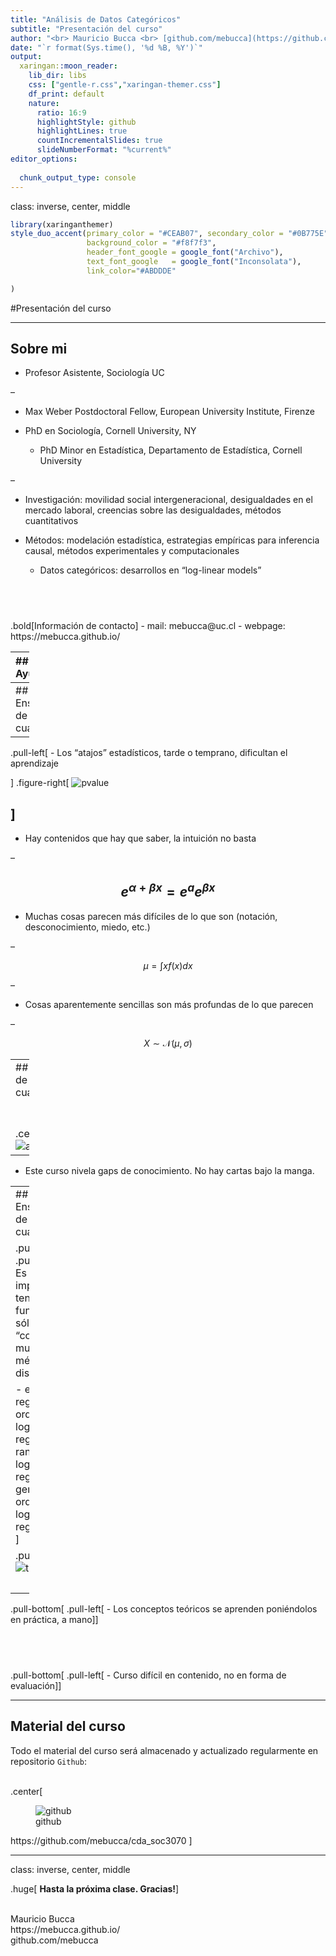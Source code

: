 ```yaml
---
title: "Análisis de Datos Categóricos"
subtitle: "Presentación del curso"
author: "<br> Mauricio Bucca <br> [github.com/mebucca](https://github.com/mebucca) <br> mebucca@uc.cl"
date: "`r format(Sys.time(), '%d %B, %Y')`"
output:
  xaringan::moon_reader:
    lib_dir: libs
    css: ["gentle-r.css","xaringan-themer.css"]
    df_print: default
    nature:
      ratio: 16:9
      highlightStyle: github
      highlightLines: true
      countIncrementalSlides: true
      slideNumberFormat: "%current%"
editor_options: 
  
  chunk_output_type: console
---  
```

class: inverse, center, middle

```r
library(xaringanthemer)
style_duo_accent(primary_color = "#CEAB07", secondary_color = "#0B775E",
                 background_color = "#f8f7f3",
                 header_font_google = google_font("Archivo"),
                 text_font_google   = google_font("Inconsolata"), 
                 link_color="#ABDDDE"

)
```

#Presentación del curso

---

## Sobre mi

  - Profesor Asistente, Sociología UC

--

  - Max Weber Postdoctoral Fellow, European University Institute, Firenze
  
  - PhD en Sociología, Cornell University, NY
    - PhD Minor en Estadística, Departamento de Estadística, Cornell University

--

  - Investigación: movilidad social intergeneracional,  desigualdades en el mercado laboral, creencias sobre las desigualdades, métodos cuantitativos
  
  - Métodos: modelación estadística, estrategias empíricas para inferencia causal, métodos experimentales y computacionales
    - Datos categóricos: desarrollos en "log-linear models"

<br>
--

.bold[Información de contacto]
 - mail: mebucca@uc.cl
 - webpage: https://mebucca.github.io/

---
## Ayudantía

<br>

.pull-left[
.bold[Roberto Cantillán]

- Estudiante doctorado en Sociología PUC

- Investigador Núcleo Milenio para el Estudio de Desajustes del Mercado Laboral (LM²C²)

- Investigación: Desigualdades, sociología analítica, consolidación y homofilia, mercados laborales. 

- Métodos: Análisis de redes sociales, modelos multinivel, inferencia causal. 

]
.figure-right[
![ayudante](roberto.jpeg)
]

---
## Enseñanza de métodos cuantitativos

--

.pull-left[
- Los "atajos" estadísticos, tarde o temprano, dificultan el aprendizaje

]
.figure-right[
![pvalue](pvalue.png)

]
--

- Hay contenidos que hay que saber, la intuición no basta

--

$$e^{\alpha+\beta x} = e^{a} e^{\beta x}$$
--

- Muchas cosas parecen más difíciles de lo que son (notación, desconocimiento, miedo, etc.)


--

$$\mu = \int xf(x)dx$$

--

- Cosas aparentemente sencillas son más profundas de lo que parecen

--

$$ X \sim \mathcal{N}(\mu,\sigma)$$

---
## Enseñanza de métodos cuantitativos

<br> <br>
.center[![ayudante](https://64.media.tumblr.com/2c764e7a70f2d8eec7a72cd5c44b1f00/tumblr_pe8yj3wJUb1tad247o2_r1_540.gif)]

--

- Este curso nivela gaps de conocimiento. No hay cartas bajo la manga.

---
## Enseñanza de métodos cuantitativos

.pull-top[
.pull-left[
- Es más importante tener fundamentos sólidos que "conocer" muchos métodos distintos 

  - ej. logistic regression, ordered logistic regression, rank-order logistic regression, generalized ordered logistic regression ...
  ]

.pull-right[
![tweet](tweet.png)
]
]

<br>
--

.pull-bottom[
.pull-left[
- Los conceptos teóricos se aprenden poniéndolos en práctica, a mano
]
]

<br>
--

.pull-bottom[
.pull-left[
- Curso difícil en contenido, no en forma de evaluación
]
]


---

## Material del curso

Todo el material del curso será almacenado y actualizado regularmente en repositorio `Github`:

<br>
.center[

![github](github.jpg)

https://github.com/mebucca/cda_soc3070
]


---
class: inverse, center, middle

.huge[
**Hasta la próxima clase. Gracias!**
]

<br>
Mauricio Bucca <br>
https://mebucca.github.io/ <br>
github.com/mebucca




